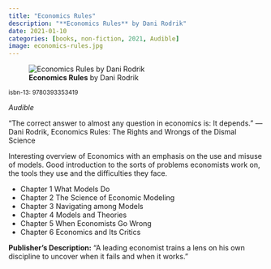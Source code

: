 ```yaml
---
title: "Economics Rules"
description: "**Economics Rules** by Dani Rodrik"
date: 2021-01-10
categories: [books, non-fiction, 2021, Audible]
image: economics-rules.jpg
---
```

![**Economics Rules** by Dani Rodrik](economics-rules.jpg){fig-align="left"}

<sup>isbn-13: 9780393353419</sup>

*Audible*

“The correct answer to almost any question in economics is: It depends.”
― Dani Rodrik, Economics Rules: The Rights and Wrongs of the Dismal Science

Interesting overview of Economics with an emphasis on the use and misuse of models.
Good introduction to the sorts of problems economists work on, the tools they
use and the difficulties they face.

- Chapter 1  What Models Do
- Chapter 2  The Science of Economic Modeling
- Chapter 3  Navigating among Models
- Chapter 4  Models and Theories
- Chapter 5  When Economists Go Wrong
- Chapter 6  Economics and Its Critics

**Publisher's Description:**
"A leading economist trains a lens on his own discipline to uncover when it
fails and when it works."